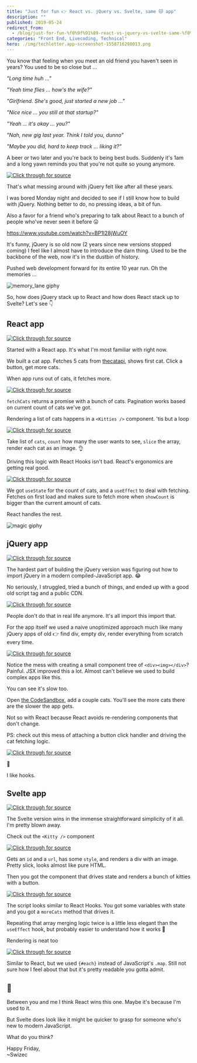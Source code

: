 ```yaml
---
title: "Just for fun 👉 React vs. jQuery vs. Svelte, same 🐱 app"
description: ""
published: 2019-05-24
redirect_from:
  - /blog/just-for-fun-%f0%9f%91%89-react-vs-jquery-vs-svelte-same-%f0%9f%90%b1-app/swizec/9093
categories: "Front End, Livecoding, Technical"
hero: ./img/techletter.app-screenshot-1558716298013.png
---
```


You know that feeling when you meet an old friend you haven't seen in years? You used to be so close but ...

_"Long time huh ..."_

_"Yeah time flies ... how's the wife?"_

_"Girlfriend. She's good, just started a new job ..."_

_"Nice nice ... you still at that startup?"_

_"Yeah ... it's okay ... you?"_

_"Nah, new gig last year. Think I told you, dunno"_

_"Maybe you did, hard to keep track ... liking it?"_

A beer or two later and you're back to being best buds. Suddenly it's 1am and a long yawn reminds you that you're not quite so young anymore.

[![Click through for source](./img/techletter.app-screenshot-1558716298013.png)](https://twitter.com/Swizec/status/1131635031573639169)

That's what messing around with jQuery felt like after all these years.

I was bored Monday night and decided to see if I still know how to build with jQuery. Nothing better to do, no pressing ideas, a bit of fun.

Also a favor for a friend who's preparing to talk about React to a bunch of people who've never seen it before 😛

https://www.youtube.com/watch?v=BP1I28jWuOY

It's funny, jQuery is so old now (2 years since new versions stopped coming) I feel like I almost have to introduce the darn thing. Used to be the backbone of the web, now it's in the dustbin of history.

Pushed web development forward for its entire 10 year run. Oh the memories ...

![memory_lane giphy](./img/media-kcSG1rpAKxpao-giphy.gif)

So, how does jQuery stack up to React and how does React stack up to Svelte? Let's see 👇

## React app

[![Click through for source](./img/techletter.app-screenshot-1558716236871.png)](https://codesandbox.io/s/optimistic-sanderson-or99s)

Started with a React app. It's what I'm most familiar with right now.

We built a cat app. Fetches 5 cats from [thecatapi](https://thecatapi.com/), shows first cat. Click a button, get more cats.

When app runs out of cats, it fetches more.

[![Click through for source](./img/techletter.app-screenshot-1558716386063.png)](<https://carbon.now.sh/?bg=rgba(255,255,255,1)&t=seti&l=javascript&ds=true&wc=true&wa=true&pv=48px&ph=32px&ln=false&code=function%20fetchCats(currentCount)%20%7B%0A%20%20const%20page%20%3D%20Math.ceil(currentCount%20%2F%205)%3B%0A%20%20return%20fetch(%0A%20%20%20%20%60https%3A%2F%2Fapi.thecatapi.com%2Fv1%2Fimages%2Fsearch%3Flimit%3D5%26page%3D%24%7Bpage%7D%26order%3DDesc%60%0A%20%20).then(response%20%3D%3E%20response.json())%3B%0A%7D>)

`fetchCats` returns a promise with a bunch of cats. Pagination works based on current count of cats we've got.

Rendering a list of cats happens in a `<Kitties />` component. 'tis but a loop

[![Click through for source](./img/techletter.app-screenshot-1558716225020.png)](<https://carbon.now.sh/?bg=rgba(255,255,255,1)&t=seti&l=javascript&ds=true&wc=true&wa=true&pv=48px&ph=32px&ln=false&code=function%20Kitties(%7B%20cats%2C%20count%20%7D)%20%7B%0A%20%20return%20(%0A%20%20%20%20%3C%3E%0A%20%20%20%20%20%20%7Bcats.slice(0%2C%20count).map(cat%20%3D%3E%20(%0A%20%20%20%20%20%20%20%20%3Cdiv%20key%3D%7Bcat.id%7D%3E%0A%20%20%20%20%20%20%20%20%20%20%3Cimg%20src%3D%7Bcat.url%7D%20alt%3D%22Cat%20image%22%20%2F%3E%0A%20%20%20%20%20%20%20%20%3C%2Fdiv%3E%0A%20%20%20%20%20%20))%7D%0A%20%20%20%20%3C%2F%3E%0A%20%20)%3B%0A%7D>)

Take list of `cats`, `count` how many the user wants to see, `slice` the array, render each cat as an image. 👌

Driving this logic with React Hooks isn't bad. React's ergonomics are getting real good.

[![Click through for source](./img/techletter.app-screenshot-1558716519892.png)](<https://carbon.now.sh/?bg=rgba(255,255,255,1)&t=seti&l=javascript&ds=true&wc=true&wa=true&pv=48px&ph=32px&ln=false&code=function%20App()%20%7B%0A%20%20const%20%5BshowCount%2C%20setShowCount%5D%20%3D%20useState(1)%3B%0A%20%20const%20%5Bcats%2C%20setCats%5D%20%3D%20useState(%5B%5D)%3B%0A%0A%20%20useEffect(()%20%3D%3E%20%7B%0A%20%20%20%20if%20(cats.length%20%3C%20showCount)%20%7B%0A%20%20%20%20%20%20fetchCats(showCount).then(newCats%20%3D%3E%20setCats(%5B...cats%2C%20...newCats%5D))%3B%0A%20%20%20%20%7D%0A%20%20%7D%2C%20%5Bcats%2C%20showCount%5D)%3B%0A%0A%20%20const%20moreCats%20%3D%20()%20%3D%20%3E%20%7B%0A%20%20%20%20setShowCount(showCount%20%2B%201)%3B%0A%20%20%7D%3B%0A%0A%20%20return%20(%0A%20%20%20%20%3Cdiv%20className%3D%22App%22%3E%0A%20%20%20%20%20%20%3Ch1%20%3EThese%20are%20cats.%3C%2Fh1%20%3E%0A%20%20%20%20%20%20%3Ch2%20%3ECats%20are%20cool%20%3C%2Fh2%3E%0A%20%20%20%20%20%20%3CKitties%20cats%3D%7Bcats%7D%20count%3D%7BshowCount%7D%20%2F%3E%0A%20%20%20%20%20%20%3Cbutton%20onClick%3D%7BmoreCats%7D%20%3EMore%20cats!%20%3C%2Fbutton%20%3E%0A%20%20%20%20%3C%2Fdiv%20%3E%0A%20%20)%3B%0A%7D>)

We got `useState` for the count of cats, and a `useEffect` to deal with fetching. Fetches on first load and makes sure to fetch more when `showCount` is bigger than the current amount of cats.

React handles the rest.

![magic giphy](./img/media-12NUbkX6p4xOO4-giphy.gif)

## jQuery app

[![Click through for source](./img/techletter.app-screenshot-1558716240030.png)](https://codesandbox.io/s/priceless-surf-d5mhb)

The hardest part of building the jQuery version was figuring out how to import jQuery in a modern compiled-JavaScript app. 😂

No seriously, I struggled, tried a bunch of things, and ended up with a good old script tag and a public CDN.

[![Click through for source](./img/techletter.app-screenshot-1558716568077.png)](<https://carbon.now.sh/?bg=rgba(255,255,255,1)&t=seti&l=html&ds=true&wc=true&wa=true&pv=48px&ph=32px&ln=false&code=%3Cscript%20src%3D%22https%3A%2F%2Fcode.jquery.com%2Fjquery-3.4.1.slim.min.js%22%20integrity%3D%22sha256-pasqAKBDmFT4eHoN2ndd6lN370kFiGUFyTiUHWhU7k8%3D%22%0A%09%20crossorigin%3D%22anonymous%22%3E%3C%2Fscript%3E>)

People don't do that in real life anymore. It's all import this import that.

For the app itself we used a naive unoptimized approach much like many jQuery apps of old 👉 find div, empty div, render everything from scratch every time.

[![Click through for source](./img/techletter.app-screenshot-1558716611709.png)](<https://carbon.now.sh/?bg=rgba(255,255,255,1)&t=seti&l=javascript&ds=true&wc=true&wa=true&pv=48px&ph=32px&ln=false&code=function%20renderCats(cats%2C%20count)%20%7B%0A%20%20%24(%22%23kitties%22).html(%22%22)%3B%0A%0A%20%20cats.slice(0%2C%20count).forEach(cat%20%3D%3E%20%7B%0A%20%20%20%20%24(%22%23kitties%22).append(%24(%22%3Cdiv%20%3E%22).append(%24(%22%3Cimg%3E%22).attr(%22src%22%2C%20cat.url)))%3B%0A%20%20%7D)%3B%0A%7D>)

Notice the mess with creating a small component tree of `<div><img></div>`? Painful. JSX improved this a lot. Almost can't believe we used to build complex apps like this.

You can see it's slow too.

Open [the CodeSandbox](https://codesandbox.io/s/priceless-surf-d5mhb), add a couple cats. You'll see the more cats there are the slower the app gets.

Not so with React because React avoids re-rendering components that don't change.

PS: check out this mess of attaching a button click handler and driving the cat fetching logic.

[![Click through for source](./img/techletter.app-screenshot-1558716220837.png)](<https://carbon.now.sh/?bg=rgba(255,255,255,1)&t=seti&l=javascript&ds=true&wc=true&wa=true&pv=48px&ph=32px&ln=false&code=%24(%22button%22).on(%22click%22%2C%20()%20%3D%3E%20%7B%0A%20%20CatCount%20%2B%3D%201%3B%0A%0A%20%20if%20(CatCount%20%3E%20Cats.length)%20%7B%0A%20%20%20%20%2F%2F%20Fetch%20more%20cats%20when%20we%20run%20out%0A%20%20%20%20fetchCats(CatCount).then(newCats%20%3D%3E%20%7B%0A%20%20%20%20%20%20Cats%20%3D%20%5B...Cats%2C%20...newCats%5D%3B%0A%20%20%20%20%20%20renderCats(Cats%2C%20CatCount)%3B%0A%20%20%20%20%7D)%3B%0A%20%20%7D%20else%20%7B%0A%20%20%20%20renderCats(Cats%2C%20CatCount)%3B%0A%20%20%7D%0A%7D)%3B>)

🤮

I like hooks.

## Svelte app

[![Click through for source](./img/techletter.app-screenshot-1558716652847.png)](https://codesandbox.io/s/infallible-monad-wq5j9)

The Svelte version wins in the immense straightforward simplicity of it all. I'm pretty blown away.

Check out the `<Kitty />` component

[![Click through for source](./img/techletter.app-screenshot-1558716705186.png)](<https://carbon.now.sh/?bg=rgba(255,255,255,1)&t=seti&l=javascript&ds=true&wc=true&wa=true&pv=48px&ph=32px&ln=false&code=%3Cscript%3E%0A%20%20%20%20export%20let%20id%3B%0A%20%20%20%20export%20let%20url%3B%0A%3C%2Fscript%3E%0A%0A%3Cstyle%20%3E%0A%20%20%20%20img%20%7B%0A%20%20%20%20%20%20width%3A%20300px%3B%0A%20%20%20%20%7D%0A%3C%2Fstyle%3E%0A%0A%3Cdiv%3E%0A%20%20%20%20%3Cimg%20src%3D%7Burl%7D%20alt%3D%22Kitty%20pic%22%20%2F%3E%0A%3C%2Fdiv%3E>)

Gets an `id` and a `url`, has some `style`, and renders a div with an image. Pretty slick, looks almost like pure HTML.

Then you got the component that drives state and renders a bunch of kitties with a button.

[![Click through for source](./img/techletter.app-screenshot-1558716776602.png)](<https://carbon.now.sh/?bg=rgba(255,255,255,1)&t=seti&l=javascript&ds=true&wc=true&wa=true&pv=48px&ph=32px&ln=false&code=%3Cscript%3E%0A%20%20import%20Kitty%20from%20%22.%2FKitty.svelte%22%3B%0A%20%20let%20showCount%20%3D%201%3B%0A%20%20let%20cats%20%3D%20%5B%5D%3B%0A%0A%20%20function%20fetchCats(currentCount)%20%7B%0A%20%20%20%20const%20page%20%3D%20Math.ceil(currentCount%20%2F%205)%3B%0A%20%20%20%20return%20fetch(%0A%20%20%20%20%20%20%60https%3A%2F%2Fapi.thecatapi.com%2Fv1%2Fimages%2Fsearch%3Flimit%3D5%26page%3D%24%7Bpage%7D%26order%3DDesc%60%0A%20%20%20%20).then(response%20%3D%3E%20response.json())%3B%0A%20%20%7D%0A%0A%20%20fetchCats(showCount).then(newCats%20%3D%3E%20%7B%0A%20%20%20%20cats%20%3D%20%5B...cats%2C%20...newCats%5D%3B%0A%20%20%7D)%3B%0A%0A%20%20function%20moreCats()%20%7B%0A%20%20%20%20showCount%20%2B%3D%201%3B%0A%0A%20%20%20%20if%20(showCount%3E%20%20cats.length)%20%7B%0A%20%20%20%20%20%20fetchCats(showCount).then(newCats%20%3D%3E%20%7B%0A%20%20%20%20%20%20%20%20cats%20%3D%20%5B...cats%2C%20...newCats%5D%3B%0A%20%20%20%20%20%20%7D)%3B%0A%20%20%20%20%7D%0A%20%20%7D%0A%3C%2Fscript%3E>)

The script looks similar to React Hooks. You got some variables with state and you got a `moreCats` method that drives it.

Repeating that array merging logic twice is a little less elegant than the `useEffect` hook, but probably easier to understand how it works 🤔

Rendering is neat too

[![Click through for source](./img/techletter.app-screenshot-1558716843947.png)](<https://carbon.now.sh/?bg=rgba(255,255,255,1)&t=seti&l=javascript&ds=true&wc=true&wa=true&pv=48px&ph=32px&ln=false&code=%3Cmain%3E%0A%09%3Ch1%20%3EThese%20are%20cats.%3C%2Fh1%20%3E%0A%20%20%3Ch2%3ECats%20are%20cool%20%F0%9F%98%B8%3C%2Fh2%3E%0A%09%7B%23each%20cats.slice(0%2C%20showCount)%20as%20%7Bid%2C%20url%7D%7D%0A%20%20%20%20%3CKitty%20id%3D%7Bid%7D%20url%3D%7Burl%7D%20%2F%3E%0A%20%20%7B%2Feach%7D%0A%20%20%3Cbutton%20on%3Aclick%3D%7BmoreCats%7D%3EMore%20cats!%20%3C%2Fbutton%20%3E%0A%3C%2Fmain%3E>)

Similar to React, but we used `{#each}` instead of JavaScript's `.map`. Still not sure how I feel about that but it's pretty readable you gotta admit.

## 🤔

Between you and me I think React wins this one. Maybe it's because I'm used to it.

But Svelte does look like it might be quicker to grasp for someone who's new to modern JavaScript.

What do you think?

Happy Friday,  
~Swizec
